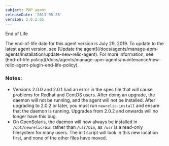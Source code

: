 ```yaml
---
subject: PHP agent
releaseDate: '2011-05-25'
version: 2.0.2.65
---
```


End of Life

<Callout variant="important">
  The end-of-life date for this agent version is July 29, 2019. To update to the latest agent version, see [Update the agent](/docs/agents/manage-apm-agents/installation/update-new-relic-agent). For more information, see [End-of-life policy](/docs/agents/manage-apm-agents/maintenance/new-relic-agent-plugin-end-life-policy).
</Callout>

### Notes:

* Versions 2.0.0 and 2.0.1 had an error in the spec file that will cause problems for Redhat and CentOS users. After doing an upgrade, the daemon will not be running, and the agent will not be installed. After upgrading to 2.0.2 or later, you must run `newrelic-install` and ensure that the daemon is running. Upgrades from 2.0.2 and onwards will no longer have this bug.
* On OpenSolaris, the daemon will now always be installed in `/opt/newrelic/bin` rather than `/usr/bin`, as `/usr` is a read-only filesystem for many users. The init script will look in this new location first, and none of the other files have moved.
